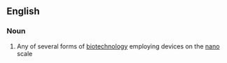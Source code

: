 ==English==

===Noun===
{{wikipedia}}
{{en-noun|nanobiotechnologies|-}}

# Any of several forms of [[biotechnology]] employing devices on the [[nano]] scale